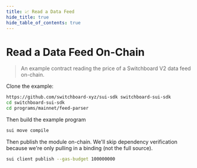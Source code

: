 ```yaml
---
title: 📈 Read a Data Feed
hide_title: true
hide_table_of_contents: true
---
```


# Read a Data Feed On-Chain

> An example contract reading the price of a Switchboard V2 data feed on-chain.

Clone the example:

```bash
https://github.com/switchboard-xyz/sui-sdk switchboard-sui-sdk
cd switchboard-sui-sdk
cd programs/mainnet/feed-parser
```

Then build the example program

```bash
sui move compile
```

Then publish the module on-chain. We'll skip dependency verification because
we're only pulling in a binding (not the full source).

```bash
sui client publish --gas-budget 100000000
```
